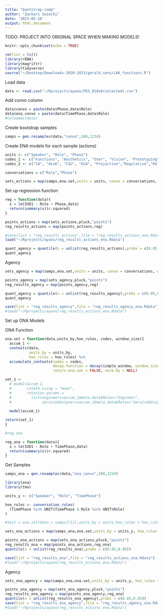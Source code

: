 ```yaml
---
title: "bootstrap-comp"
author: "Zachari Swiecki"
date: '2023-05-28'
output: html_document
---
```



TODO: PROJECT INTO ORIGINAL SPACE WHEN MAKING MODELS!


```r
knitr::opts_chunk$set(echo = TRUE)
```

```r
rm(list = ls())
library(rENA)
library(magrittr)
library(tidyverse)
source("~/Desktop/Downloads-2020-2023/gerald_sens/LAK_functions.R")
```

Load data
```r
data <- read.csv("~/Rprojects/ayano/PES_010v6(selected).csv")
```
Add convo column
```r
data$convo = paste(data$Phase,data$Role)
data$ona_convo = paste(data$TimePhase,data$Role)
#colnames(data)
```
Create bootstrap samples

```r
samps = gen.resamples(data,"convo",500,1234)
```

Create ENA models for each sample (actions)
```r
units <- c("Speaker", "Role", "Phase")
codes_1 <- c("Functions", "Aesthetics", "User", "Vision", "Prototyping") # design actions codes
codes_2 <- c("CA", "ALoK", "CSU", "GCA", "Projective","Regulative","Relational") # shared epistemic agency codes

conversations = c("Role","Phase")

sets_actions = map(samps,ena.set,units = units, convo = conversations, window.size = 4,codes = codes_1)

```

Set up regression function

```r
reg = function(data){
  x = lm(SVD1 ~ Role + Phase,data)
  return(summary(x)$r.squared)
}

```

```r
points_actions = map(sets_actions,pluck,"points")
reg_results_actions = map(points_actions,reg)

#save(list = "reg_results_actions",file = "reg_results_actions_ena.Rdata")
load("~/Rprojects/ayano/reg_results_actions_ena.Rdata")
```

```r
quant_agency = quantile(x = unlist(reg_results_actions),probs = c(0.05,0.95))
quant_agency
```

Agency
```r
sets_agency = map(samps,ena.set,units = units, convo = conversations, window.size = 4,codes = codes_2)
```

```r
points_agency = map(sets_agency,pluck,"points")
reg_results_agency = map(points_agency,reg)

quant_agency = quantile(x = unlist(reg_results_agency),probs = c(0.05,0.95))
quant_agency

save(list = "reg_results_agency",file = "reg_results_agency_ena.Rdata")
#load("~/Rprojects/ayano/reg_results_actions_ena.Rdata")

```


Set up ONA Models

ONA Function

```r
ona.set = function(data,units_by,hoo_rules, codes, window_size){
  accum_1 <-
  contexts(data, 
           units_by = units_by, 
           hoo_rules = hoo_rules) %>%
  accumulate_contexts(codes = codes, 
                      decay.function = decay(simple_window, window_size = window_size),
                      return.ena.set = FALSE, norm.by = NULL)

set_1 <-
  # model(accum_1,
  #       rotate.using = "mean",
  #       rotation.params = 
  #         list(engineers=accum_1$meta.data$Role=="Engineer",
  #              servicedesigners=accum_1$meta.data$Role=="ServiceDesigner"))
  
  model(accum_1)

return(set_1)
}

#reg ona

reg_ona = function(data){
  x = lm(SVD1 ~ Role + TimePhase,data)
  return(summary(x)$r.squared)
}
```


Get Samples

```r
samps_ona = gen.resamples(data,"ona_convo",500,1234)
```


```r
library(ona)
library(tma)

units_y <- c("Speaker", "Role", "TimePhase")

hoo_rules <- conversation_rules(
  (TimePhase %in% UNIT$TimePhase & Role %in% UNIT$Role)
)

#test = ona.set(data = samps[[1]],units_by = units,hoo_rules = hoo_rules,codes = codes_1,window_size = 4)

sets_ona_actions = map(samps_ona,ona.set,units_by = units_y, hoo_rules = hoo_rules, window_size = 4,codes = codes_1)

```

```r
points_ona_actions = map(sets_ona_actions,pluck,"points")
reg_results_ona = map(points_ona_actions,reg_ona)
quantile(x = unlist(reg_results_ona),probs = c(0.05,0.95))

save(list = "reg_results_ona",file = "reg_results_actions_ona.Rdata")
#load("~/Rprojects/ayano/reg_results_actions_ena.Rdata")

```

Agency
```r
sets_ona_agency = map(samps_ona,ona.set,units_by = units_y, hoo_rules = hoo_rules, window_size = 4,codes = codes_2)
```

```r
points_ona_agency = map(sets_ona_agency,pluck,"points")
reg_results_ona_agency = map(points_ona_agency,reg_ona)
quantile(x = unlist(reg_results_ona_agency),probs = c(0.05,0.95))
save(list = "reg_results_ona_agency",file = "reg_results_agency_ona.Rdata")
#load("~/Rprojects/ayano/reg_results_actions_ena.Rdata")

```

